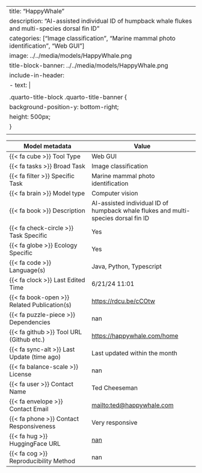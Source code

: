 
---
title: "HappyWhale"
description: "AI-assisted individual ID of humpback whale flukes and multi-species dorsal fin ID"
categories: ["Image classification", "Marine mammal photo identification", "Web GUI"]
image: ../../media/models/HappyWhale.png
title-block-banner: ../../media/models/HappyWhale.png
include-in-header:
  - text: |
      <style>
      .quarto-title-block .quarto-title-banner {
        background-position-y: bottom-right;
        height: 500px;
      }
      </style>
---

| Model metadata             | Value                               |
|----------------------------|------------------------------------|
| {{< fa cube >}} Tool Type | [Web GUI]{.tool_type .tool_type_pkglib} |
| {{< fa tasks >}} Broad Task | Image classification |
| {{< fa filter >}} Specific Task | Marine mammal photo identification |
| {{< fa brain >}} Model type | Computer vision |
| {{< fa book >}} Description | AI-assisted individual ID of humpback whale flukes and multi-species dorsal fin ID |
| {{< fa check-circle >}} Task Specific | Yes |
| {{< fa globe >}} Ecology Specific | Yes |
| {{< fa code >}} Language(s) | Java, Python, Typescript |
| {{< fa clock >}} Last Edited Time | 6/21/24 11:01 |
| {{< fa book-open >}} Related Publication(s) | [https://rdcu.be/cCOtw](https://rdcu.be/cCOtw) |
| {{< fa puzzle-piece >}} Dependencies | nan |
| {{< fa github >}} Tool URL (Github etc.) | [https://happywhale.com/home](https://happywhale.com/home) |
| {{< fa sync-alt >}} Last Update (time ago) | Last updated within the month |
| {{< fa balance-scale >}} License | nan |
| {{< fa user >}} Contact Name | Ted Cheeseman |
| {{< fa envelope >}} Contact Email | [mailto:ted@happywhale.com](mailto:ted@happywhale.com) |
| {{< fa phone >}} Contact Responsiveness | Very responsive |
| {{< fa hug >}} HuggingFace URL | [nan](nan) |
| {{< fa cog >}} Reproducibility Method | nan |
